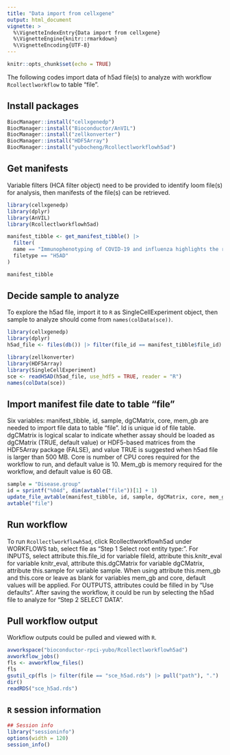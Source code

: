 ```yaml
---
title: "Data import from cellxgene"
output: html_document
vignette: >
  %\VignetteIndexEntry{Data import from cellxgene}
  %\VignetteEngine{knitr::rmarkdown}
  %\VignetteEncoding{UTF-8} 
---
```


```r
knitr::opts_chunk$set(echo = TRUE)
```

The following codes import data of h5ad file(s) to analyze with workflow `Rcollectlworkflow` to table "file".

## Install packages
```r
BiocManager::install("cellxgenedp")
BiocManager::install("Bioconductor/AnVIL")
BiocManager::install("zellkonverter")
BiocManager::install("HDF5Array")
BiocManager::install("yubocheng/Rcollectlworkflowh5ad")
```

## Get manifests

Variable filters (HCA filter object) need to be provided to identify loom file(s) for analysis, then manifests of the file(s) can be retrieved.

```r
library(cellxgenedp)
library(dplyr)
library(AnVIL)
library(Rcollectlworkflowh5ad)

manifest_tibble <- get_manifest_tibble() |>
  filter(
  name == "Immunophenotyping of COVID-19 and influenza highlights the role of type I interferons in development of severe COVID-19",
  filetype == "H5AD"
)

manifest_tibble
```

## Decide sample to analyze

To explore the h5ad file, import it to `R` as SingleCellExperiment object, then sample to analyze should come from `names(colData(sce))`.

```r
library(cellxgenedp)
library(dplyr)
h5ad_file <- files(db()) |> filter(file_id == manifest_tibble$file_id) |> files_download(dry.run = FALSE)

library(zellkonverter)
library(HDF5Array)
library(SingleCellExperiment)
sce <- readH5AD(h5ad_file, use_hdf5 = TRUE, reader = "R")
names(colData(sce))
```

## Import manifest file date to table "file"

Six variables: manifest_tibble, id, sample, dgCMatrix, core, mem_gb are needed to import file data to table "file". Id is unique id of file table. dgCMatrix is logical scalar to indicate whether assay should be loaded as dgCMatrix (TRUE, default value) or HDF5-based matrices from the HDF5Array package (FALSE), and value TRUE is suggested when h5ad file is larger than 500 MB. Core is number of CPU cores required for the workflow to run, and default value is 10. Mem_gb is memory required for the workflow, and default value is 60 GB.

```r
sample = "Disease.group"
id = sprintf("%04d", dim(avtable("file"))[1] + 1)
update_file_avtable(manifest_tibble, id, sample, dgCMatrix, core, mem_gb)
avtable("file")
```

## Run workflow

To run `Rcollectlworkflowh5ad`, click Rcollectlworkflowh5ad under WORKFLOWS tab, select file as "Step 1 Select root entity type:". For INPUTS, select attribute this.file_id for variable fileId, attribute this.knitr_eval for variable knitr_eval, attribute this.dgCMatrix for variable dgCMatrix, attribute this.sample for variable sample. When using attribute this.mem_gb and this.core or leave as blank for variables mem_gb and core, default values will be applied. For OUTPUTS, attributes could be filled in by "Use defaults". After saving the workflow, it could be run by selecting the h5ad file to analyze for "Step 2 SELECT DATA".

## Pull workflow output

Workflow outputs could be pulled and viewed with `R`.

```r
avworkspace("bioconductor-rpci-yubo/Rcollectlworkflowh5ad")
avworkflow_jobs()
fls <- avworkflow_files()
fls
gsutil_cp(fls |> filter(file == "sce_h5ad.rds") |> pull("path"), ".")
dir()
readRDS("sce_h5ad.rds")
```

## `R` session information

```r
## Session info
library("sessioninfo")
options(width = 120)
session_info()
```

